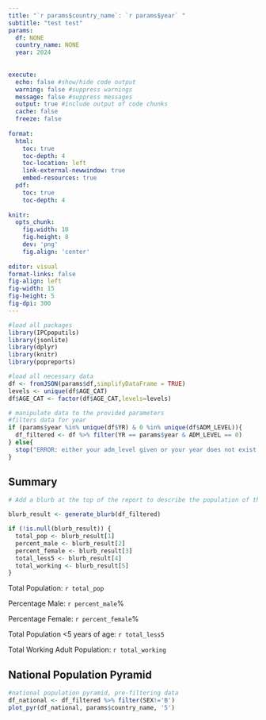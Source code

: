 ```yaml
---
title: "`r params$country_name`: `r params$year` "
subtitle: "test test"
params:
  df: NONE
  country_name: NONE
  year: 2024
  
  
execute:
  echo: false #show/hide code output
  warning: false #suppress warnings
  message: false #suppress messages
  output: true #include output of code chunks
  cache: false
  freeze: false
  
format:
  html:
    toc: true
    toc-depth: 4
    toc-location: left
    link-external-newwindow: true
    embed-resources: true
  pdf: 
    toc: true
    toc-depth: 4
  
knitr:
  opts_chunk:
    fig.width: 10
    fig.height: 8
    dev: 'png'
    fig.align: 'center'
  
editor: visual
format-links: false
fig-align: left
fig-width: 15
fig-height: 5
fig-dpi: 300
---
```


```r
#load all packages
library(IPCpoputils)
library(jsonlite)
library(dplyr)
library(knitr)
library(popreports)
```

```r
#load all necessary data
df <- fromJSON(params$df,simplifyDataFrame = TRUE)
levels <- unique(df$AGE_CAT)
df$AGE_CAT <- factor(df$AGE_CAT,levels=levels)
```

```r
# manipulate data to the provided parameters
#filters data for year
if (params$year %in% unique(df$YR) & 0 %in% unique(df$ADM_LEVEL)){
  df_filtered <- df %>% filter(YR == params$year & ADM_LEVEL == 0)
} else{
  stop("ERROR: either your adm_level given or your year does not exist or your adm_name doesn't exist")
}
```

## Summary
```r
# Add a blurb at the top of the report to describe the population of the selected geography with the following information: (1) total population, (2) percentage male and female, (3) total population <5 years of age, (4) total working adult population (age 15-65)

blurb_result <- generate_blurb(df_filtered)

if (!is.null(blurb_result)) {
  total_pop <- blurb_result[1]
  percent_male <- blurb_result[2]
  percent_female <- blurb_result[3]
  total_less5 <- blurb_result[4]
  total_working <- blurb_result[5]
}
```
Total Population: `r total_pop`

Percentage Male: `r percent_male`%

Percentage Female: `r percent_female`%

Total Population <5 years of age: `r total_less5`

Total Working Adult Population: `r total_working`

## National Population Pyramid
```r
#national population pyramid, pre-filtering data
df_national <- df_filtered %>% filter(SEX!='B')
plot_pyr(df_national, params$country_name, '5')
```
